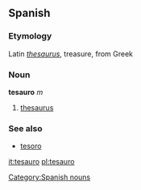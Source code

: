 ==Spanish==
===Etymology===
Latin ''[[thesaurus]]'', treasure, from Greek
===Noun===
'''tesauro''' ''m''
#[[thesaurus]]
===See also===
* [[tesoro]]

[[Category:Spanish nouns]]
[[it:tesauro]]
[[pl:tesauro]]